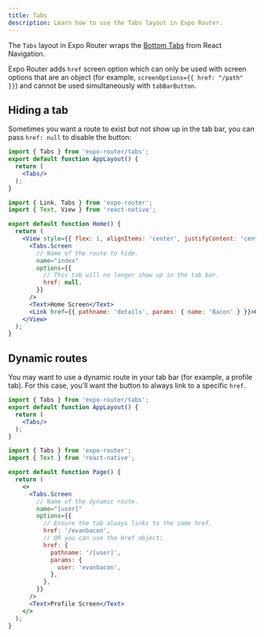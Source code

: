 ```yaml
---
title: Tabs
description: Learn how to use the Tabs layout in Expo Router.
---
```


The `Tabs` layout in Expo Router wraps the [Bottom Tabs](https://reactnavigation.org/docs/bottom-tab-navigator) from React Navigation.

Expo Router adds `href` screen option which can only be used with screen options that are an object (for example, `screenOptions={{ href: "/path" }}`) and cannot be used simultaneously with `tabBarButton`.

## Hiding a tab

Sometimes you want a route to exist but not show up in the tab bar, you can pass `href: null` to disable the button:

```jsx app/_layout.js
import { Tabs } from 'expo-router/tabs';
export default function AppLayout() {
  return (
    <Tabs/>
  );
}
```

```jsx app/index.js
import { Link, Tabs } from 'expo-router';
import { Text, View } from 'react-native';

export default function Home() {
  return (
    <View style={{ flex: 1, alignItems: 'center', justifyContent: 'center' }}>
      <Tabs.Screen
        // Name of the route to hide.
        name="index"
        options={{
          // This tab will no longer show up in the tab bar.
          href: null,
        }}
      />
      <Text>Home Screen</Text>
      <Link href={{ pathname: 'details', params: { name: 'Bacon' } }}>Go to Details</Link>
    </View>
  );
}

```

## Dynamic routes

You may want to use a dynamic route in your tab bar (for example, a profile tab). For this case, you'll want the button to always link to a specific `href`.

```jsx app/_layout.js
import { Tabs } from 'expo-router/tabs';
export default function AppLayout() {
  return (
    <Tabs/>
  );
}
```

```jsx app/[user].jsx
import { Tabs } from 'expo-router';
import { Text } from 'react-native';

export default function Page() {
  return (
    <>
      <Tabs.Screen
        // Name of the dynamic route.
        name="[user]"
        options={{
          // Ensure the tab always links to the same href.
          href: '/evanbacon',
          // OR you can use the Href object:
          href: {
            pathname: '/[user]',
            params: {
              user: 'evanbacon',
            },
          },
        }}
      />
      <Text>Profile Screen</Text>
    </>
  );
}
```
